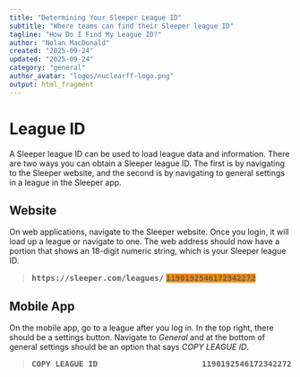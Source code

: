 ```yaml
---
title: "Determining Your Sleeper League ID"
subtitle: "Where teams can find their Sleeper league ID"
tagline: "How Do I Find My League ID?"
author: "Nolan MacDonald"
created: "2025-09-24"
updated: "2025-09-24"
category: "general"
author_avatar: "logos/nuclearff-logo.png"
output: html_fragment
---
```


# League ID

A Sleeper league ID can be used to load league data and information.
There are two ways you can obtain a Sleeper league ID.
The first is by navigating to the Sleeper website, and the second is by navigating to general settings in a league in the Sleeper app.

## Website 

On web applications, navigate to the Sleeper website.
Once you login, it will load up a league or navigate to one.
The web address should now have a portion that shows an 18-digit numeric string,
which is your Sleeper league ID.

<blockquote>
<span style="font-weight:bold; font-family:'Roboto Mono', monospace;">https://sleeper.com/leagues/</span>
<span style="font-weight:bold; background-color:#ff8c00; font-family:'Roboto Mono', monospace;">1190192546172342272</span>
</blockquote>

## Mobile App

On the mobile app, go to a league after you log in.
In the top right, there should be a settings button.
Navigate to *General* and at the bottom of general settings should be an option that says *COPY LEAGUE ID*.

<blockquote>
<span style="font-weight:bold; font-family:'Roboto Mono', monospace;">COPY LEAGUE ID</span>
<span style="font-weight:bold; font-family:'Roboto Mono', monospace; float:right;">1190192546172342272</span>
</blockquote>
